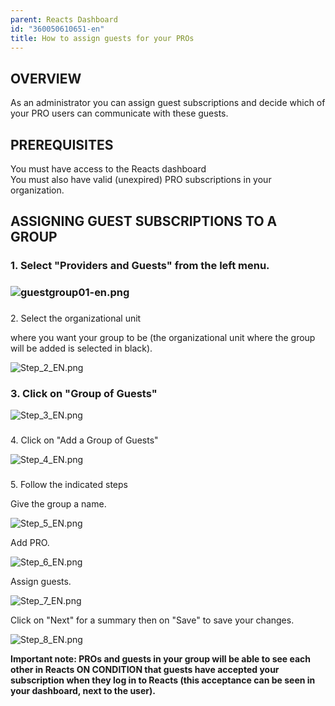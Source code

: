 ```yaml
---
parent: Reacts Dashboard
id: "360050610651-en"
title: How to assign guests for your PROs
---
```

OVERVIEW
--------

As an administrator you can assign guest subscriptions and decide which of your PRO users can communicate with these guests.

PREREQUISITES
-------------

You must have access to the Reacts dashboard  
You must also have valid (unexpired) PRO subscriptions in your organization.

ASSIGNING GUEST SUBSCRIPTIONS TO A GROUP
----------------------------------------

### 1\. Select "Providers and Guests" from the left menu.

### ![guestgroup01-en.png](@assets/attachments/guestgroup01-en.png)

###   
2\. Select the organizational unit

where you want your group to be (the organizational unit where the group will be added is selected in black).

![Step_2_EN.png](@assets/attachments/Step_2_EN.png)

### 3\. Click on "Group of Guests"  
![Step_3_EN.png](@assets/attachments/Step_3_EN.png)

###   
4\. Click on "Add a Group of Guests"

![Step_4_EN.png](@assets/attachments/Step_4_EN.png)

###   
5\. Follow the indicated steps

Give the group a name.

![Step_5_EN.png](@assets/attachments/Step_5_EN.png)

  
Add PRO.

![Step_6_EN.png](@assets/attachments/Step_6_EN.png)

  
Assign guests.

![Step_7_EN.png](@assets/attachments/Step_7_EN.png)

  
Click on "Next" for a summary then on "Save" to save your changes.

![Step_8_EN.png](@assets/attachments/Step_8_EN.png)

**Important note: PROs and guests in your group will be able to see each other in Reacts ON CONDITION that guests have accepted your subscription when they log in to Reacts (this acceptance can be seen in your dashboard, next to the user).**


